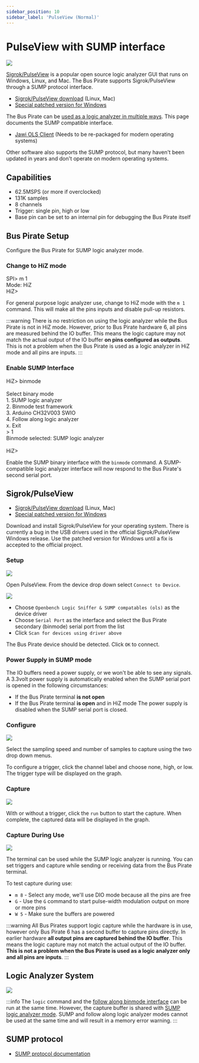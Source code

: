 ---
sidebar_position: 10
sidebar_label: 'PulseView (Normal)'
---

# PulseView with SUMP interface

![](./img/sigrok-capture.png)

[Sigrok/PulseView](https://sigrok.org/wiki/Main_Page) is a popular open source logic analyzer GUI that runs on Windows, Linux, and Mac. The Bus Pirate supports Sigrok/PulseView through a SUMP protocol interface.

- [Sigrok/PulseView download](https://sigrok.org/wiki/Downloads) (Linux, Mac)
- [Special patched version for Windows](https://github.com/DangerousPrototypes/BusPirate5-firmware/releases/tag/custom-patch-PulseView-0.5.0-git-d00efc6-installer)

The Bus Pirate can be [used as a logic analyzer in multiple ways](/logic-analyzer/logicanalyzer). This page documents the SUMP compatible interface.

- [Jawi OLS Client](https://github.com/jawi/ols) (Needs to be re-packaged for modern operating systems)

Other software also supports the SUMP protocol, but many haven't been updated in years and don't operate on modern operating systems.

## Capabilities

- 62.5MSPS (or more if overclocked)
- 131K samples
- 8 channels
- Trigger: single pin, high or low
- Base pin can be set to an internal pin for debugging the Bus Pirate itself

## Bus Pirate Setup
Configure the Bus Pirate for SUMP logic analyzer mode.

### Change to HiZ mode

<BrowserWindow>
<span className="bp-prompt">SPI></span> m 1<br/>
<span className="bp-info">Mode:</span> HiZ<br/>
<span className="bp-prompt">HiZ></span> <br/>
</BrowserWindow>

For general purpose logic analyzer use, change to HiZ mode with the ```m 1``` command. This will make all the pins inputs and disable pull-up resistors.

:::warning
There is no restriction on using the logic analyzer while the Bus Pirate is not in HiZ mode. However, prior to Bus Pirate hardware 6, all pins are measured behind the IO buffer. This means the logic capture may not match the actual output of the IO buffer **on pins configured as outputs**. This is not a problem when the Bus Pirate is used as a logic analyzer in HiZ mode and all pins are inputs.
:::

### Enable SUMP Interface

<BrowserWindow>
<span className="bp-prompt">HiZ></span> binmode<br/>
<br/>
<span className="bp-info">Select binary mode</span><br/>
 1. SUMP logic analyzer<br/>
 2. Binmode test framework<br/>
 3. Arduino CH32V003 SWIO<br/>
 4. Follow along logic analyzer<br/>
 x. <span className="bp-info">Exit</span><br/>
<span className="bp-prompt"> ></span> 1<br/>
<span className="bp-info">Binmode selected:</span> SUMP logic analyzer<br/>
<br/>
<span className="bp-prompt">HiZ></span> <br/>
</BrowserWindow>

Enable the SUMP binary interface with the ```binmode``` command. A SUMP-compatible logic analyzer interface will now respond to the Bus Pirate's second serial port.

## Sigrok/PulseView

- [Sigrok/PulseView download](https://sigrok.org/wiki/Downloads) (Linux, Mac)
- [Special patched version for Windows](https://github.com/DangerousPrototypes/BusPirate5-firmware/releases/tag/custom-patch-PulseView-0.5.0-git-d00efc6-installer)

Download and install Sigrok/PulseView for your operating system. There is currently a bug in the USB drivers used in the official Sigrok/PulseView Windows release. Use the patched version for Windows until a fix is accepted to the official project.

### Setup

![](./img/sigrok-select-device.png)

Open PulseView. From the device drop down select ```Connect to Device```.

![](./img/sigrok-config.png)

- Choose ```Openbench Logic Sniffer & SUMP compatables (ols)``` as the device driver
- Choose ```Serial Port``` as the interface and select the Bus Pirate secondary (binmode) serial port from the list
- Click ```Scan for devices using driver above```

The Bus Pirate device should be detected. Click ```OK``` to connect.

### Power Supply in SUMP mode

The IO buffers need a power supply, or we won't be able to see any signals. A 3.3volt power supply is automatically enabled when the SUMP serial port is opened in the following circumstances:
- If the Bus Pirate terminal **is not open**
- If the Bus Pirate terminal **is open** and in HiZ mode
The power supply is disabled when the SUMP serial port is closed.

### Configure

![](./img/sigrok-triggers.png)

Select the sampling speed and number of samples to capture using the two drop down menus.

To configure a trigger, click the channel label and choose none, high, or low. The trigger type will be displayed on the graph.

### Capture

![](./img/sigrok-capture.png)

With or without a trigger, click the ```run``` button to start the capture. When complete, the captured data will be displayed in the graph.

### Capture During Use

![](./img/sigrok-pwm.png)

The terminal can be used while the SUMP logic analyzer is running. You can set triggers and capture while sending or receiving data from the Bus Pirate terminal.    

To test capture during use:

- ```m 8``` - Select any mode, we'll use DIO mode because all the pins are free 
- ```G``` - Use the ```G``` command to start pulse-width modulation output on more or more pins
- ```W 5``` - Make sure the buffers are powered

:::warning
All Bus Pirates support logic capture while the hardware is in use, however only Bus Pirate 6 has a second buffer to capture pins directly. In earlier hardware **all output pins are captured behind the IO buffer**. This means the logic capture may not match the actual output of the IO buffer. **This is not a problem when the Bus Pirate is used as a logic analyzer only and all pins are inputs**.
:::

## Logic Analyzer System

![](./img/logic-system.png)

:::info
The ```logic``` command and the [follow along binmode interface](/logic-analyzer/pulseview-fala) can be run at the same time. However, the capture buffer is shared with [SUMP logic analyzer mode](/logic-analyzer/pulseview-sump). SUMP and follow along logic analyzer modes cannot be used at the same time and will result in a memory error warning.
:::

## SUMP protocol

- [SUMP protocol documentation](/binmode-reference/protocol-sump)